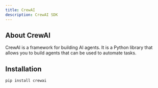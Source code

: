 ```yaml
---
title: CrewAI
description: CrewAI SDK
---
```


## About CrewAI

CrewAI is a framework for building AI agents. It is a Python library that allows you to build agents that can be used to automate tasks.

## Installation

```bash
pip install crewai
```
